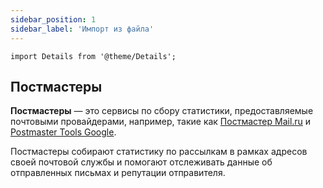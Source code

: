 ```yaml
---
sidebar_position: 1
sidebar_label: 'Импорт из файла'
---
```


```mdx-code-block
import Details from '@theme/Details';
```

## Постмастеры

**Постмастеры** — это сервисы по сбору статистики, предоставляемые почтовыми провайдерами, например, такие как [Постмастер Mail.ru](https://postmaster.mail.ru/) и [Postmaster Tools Google](https://gmail.com/postmaster/).&#x20;

Постмастеры собирают статистику по рассылкам в рамках адресов своей почтовой службы и помогают отслеживать данные об отправленных письмах и репутации отправителя.

